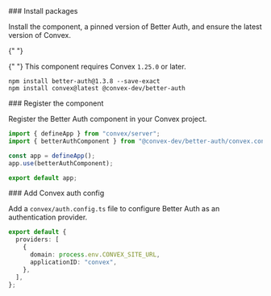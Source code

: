 <div className="fd-step">
  ### Install packages

Install the component, a pinned version of Better Auth, and ensure the latest version
of Convex.

{" "}

{" "}
<Callout>This component requires Convex `1.25.0` or later.</Callout>

```npm
npm install better-auth@1.3.8 --save-exact
npm install convex@latest @convex-dev/better-auth
```

</div>

<div className="fd-step">
  ### Register the component

Register the Better Auth component in your Convex project.

```ts title="convex/convex.config.ts"
import { defineApp } from "convex/server";
import { betterAuthComponent } from "@convex-dev/better-auth/convex.config";

const app = defineApp();
app.use(betterAuthComponent);

export default app;
```

</div>

<div className="fd-step">
  ### Add Convex auth config

Add a `convex/auth.config.ts` file to configure Better Auth as an authentication provider.

```ts title="convex/auth.config.ts"
export default {
  providers: [
    {
      domain: process.env.CONVEX_SITE_URL,
      applicationID: "convex",
    },
  ],
};
```

</div>
